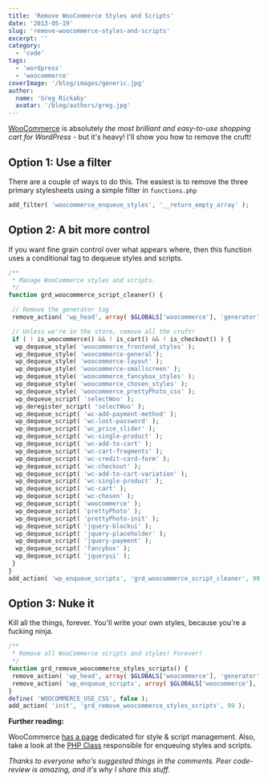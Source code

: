 ```yaml
---
title: 'Remove WooCommerce Styles and Scripts'
date: '2013-05-19'
slug: 'remove-woocommerce-styles-and-scripts'
excerpt: ''
category:
  - 'code'
tags:
  - 'wordpress'
  - 'woocommerce'
coverImage: '/blog/images/generic.jpg'
author:
  name: 'Greg Rickaby'
  avatar: '/blog/authors/greg.jpg'
---
```


[WooCommerce](http://www.woothemes.com/woocommerce/) is absolutely *the most brilliant and easy-to-use shopping cart for WordPress* - but it's heavy! I'll show you how to remove the cruft!

## **Option 1**: Use a filter

There are a couple of ways to do this. The easiest is to remove the three primary stylesheets using a simple filter in `functions.php`

```php
add_filter( 'woocommerce_enqueue_styles', '__return_empty_array' );
```

## **Option 2**: A bit more control

If you want fine grain control over what appears where, then this function uses a conditional tag to dequeue styles and scripts.

```php
/**
 * Manage WooCommerce styles and scripts.
 */
function grd_woocommerce_script_cleaner() {

 // Remove the generator tag
 remove_action( 'wp_head', array( $GLOBALS['woocommerce'], 'generator' ) );

 // Unless we're in the store, remove all the cruft!
 if ( ! is_woocommerce() && ! is_cart() && ! is_checkout() ) {
  wp_dequeue_style( 'woocommerce_frontend_styles' );
  wp_dequeue_style( 'woocommerce-general');
  wp_dequeue_style( 'woocommerce-layout' );
  wp_dequeue_style( 'woocommerce-smallscreen' );
  wp_dequeue_style( 'woocommerce_fancybox_styles' );
  wp_dequeue_style( 'woocommerce_chosen_styles' );
  wp_dequeue_style( 'woocommerce_prettyPhoto_css' );
  wp_dequeue_script( 'selectWoo' );
  wp_deregister_script( 'selectWoo' );
  wp_dequeue_script( 'wc-add-payment-method' );
  wp_dequeue_script( 'wc-lost-password' );
  wp_dequeue_script( 'wc_price_slider' );
  wp_dequeue_script( 'wc-single-product' );
  wp_dequeue_script( 'wc-add-to-cart' );
  wp_dequeue_script( 'wc-cart-fragments' );
  wp_dequeue_script( 'wc-credit-card-form' );
  wp_dequeue_script( 'wc-checkout' );
  wp_dequeue_script( 'wc-add-to-cart-variation' );
  wp_dequeue_script( 'wc-single-product' );
  wp_dequeue_script( 'wc-cart' );
  wp_dequeue_script( 'wc-chosen' );
  wp_dequeue_script( 'woocommerce' );
  wp_dequeue_script( 'prettyPhoto' );
  wp_dequeue_script( 'prettyPhoto-init' );
  wp_dequeue_script( 'jquery-blockui' );
  wp_dequeue_script( 'jquery-placeholder' );
  wp_dequeue_script( 'jquery-payment' );
  wp_dequeue_script( 'fancybox' );
  wp_dequeue_script( 'jqueryui' );
 }
}
add_action( 'wp_enqueue_scripts', 'grd_woocommerce_script_cleaner', 99 );
```

## **Option 3**: Nuke it

Kill all the things, forever. You'll write your own styles, because you're a fucking ninja.

```php
/**
 * Remove all WooCommerce scripts and styles! Forever!
 */
function grd_remove_woocommerce_styles_scripts() {
 remove_action( 'wp_head', array( $GLOBALS['woocommerce'], 'generator' ) );
 remove_action( 'wp_enqueue_scripts', array( $GLOBALS['woocommerce'], 'frontend_scripts' ) );
}
define( 'WOOCOMMERCE_USE_CSS', false );
add_action( 'init', 'grd_remove_woocommerce_styles_scripts', 99 );
```

**Further reading:**

WooCommerce [has a page](http://docs.woothemes.com/document/disable-the-default-stylesheet/) dedicated for style & script management. Also, take a look at the [PHP Class](http://docs.woothemes.com/wc-apidocs/source-class-WC_Frontend_Scripts.html) responsible for enqueuing styles and scripts.

_Thanks to everyone who's suggested things in the comments. Peer code-review is amazing, and it's why I share this stuff._
